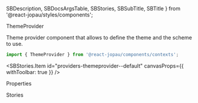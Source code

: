   SBDescription,
  SBDocsArgsTable,
  SBStories,
  SBSubTitle,
  SBTitle
} from '@react-jopau/styles/components';

<SBTitle>ThemeProvider</SBTitle>

<SBDescription>
  Theme provider component that allows to define the theme and the scheme to use.
</SBDescription>

```jsx dark
import { ThemeProvider } from '@react-jopau/components/contexts';
```

<SBStories.Item id="providers-themeprovider--default" canvasProps={{ withToolbar: true }} />

<SBSubTitle>Properties</SBSubTitle>

<SBDocsArgsTable story="." noControls />

<SBSubTitle>Stories</SBSubTitle>

<SBStories>
  <SBStories.Item label="Dark Mode" id="providers-themeprovider--dark-mode" />
</SBStories>
